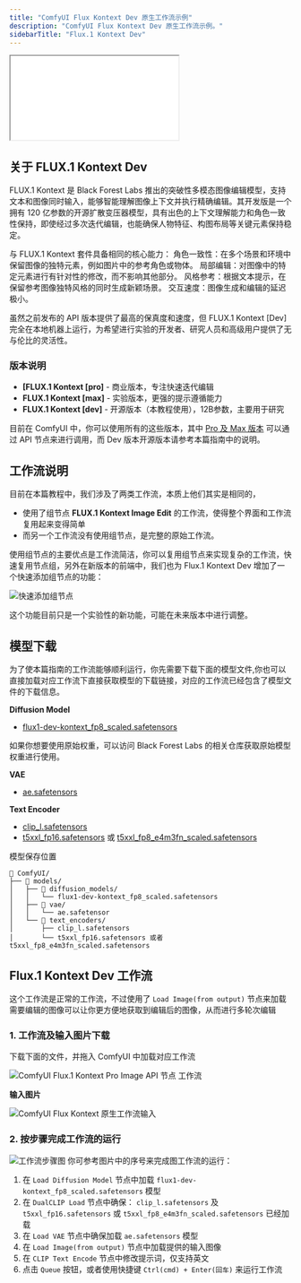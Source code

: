 ```yaml
---
title: "ComfyUI Flux Kontext Dev 原生工作流示例"
description: "ComfyUI Flux Kontext Dev 原生工作流示例。"
sidebarTitle: "Flux.1 Kontext Dev"
---
```



<iframe
  className="w-full aspect-video rounded-xl"
  src="//player.bilibili.com/player.html?isOutside=true&aid=114750419636159&bvid=BV14MKfzCELz&cid=30712923473&p=1&autoplay=0"
  title="ComfyUI Selection Toolbox New Features"
  allow="accelerometer; clipboard-write; encrypted-media; gyroscope; picture-in-picture"
  allowFullScreen
></iframe>

## 关于 FLUX.1 Kontext Dev

FLUX.1 Kontext 是 Black Forest Labs 推出的突破性多模态图像编辑模型，支持文本和图像同时输入，能够智能理解图像上下文并执行精确编辑。其开发版是一个拥有 120 亿参数的开源扩散变压器模型，具有出色的上下文理解能力和角色一致性保持，即使经过多次迭代编辑，也能确保人物特征、构图布局等关键元素保持稳定。

与 FLUX.1 Kontext 套件具备相同的核心能力：
角色一致性：在多个场景和环境中保留图像的独特元素，例如图片中的参考角色或物体。
局部编辑：对图像中的特定元素进行有针对性的修改，而不影响其他部分。
风格参考：根据文本提示，在保留参考图像独特风格的同时生成新颖场景。
交互速度：图像生成和编辑的延迟极小。

虽然之前发布的 API 版本提供了最高的保真度和速度，但 FLUX.1 Kontext [Dev] 完全在本地机器上运行，为希望进行实验的开发者、研究人员和高级用户提供了无与伦比的灵活性。

### 版本说明

- **[FLUX.1 Kontext [pro]** - 商业版本，专注快速迭代编辑
- **FLUX.1 Kontext [max]** - 实验版本，更强的提示遵循能力  
- **FLUX.1 Kontext [dev]** - 开源版本（本教程使用），12B参数，主要用于研究

目前在 ComfyUI 中，你可以使用所有的这些版本，其中 [Pro 及 Max 版本](/zh-CN/tutorials/api-nodes/black-forest-labs/flux-1-kontext) 可以通过 API 节点来进行调用，而 Dev 版本开源版本请参考本篇指南中的说明。


## 工作流说明

目前在本篇教程中，我们涉及了两类工作流，本质上他们其实是相同的，
- 使用了组节点 **FLUX.1 Kontext Image Edit** 的工作流，使得整个界面和工作流复用起来变得简单
- 而另一个工作流没有使用组节点，是完整的原始工作流。

使用组节点的主要优点是工作流简洁，你可以复用组节点来实现复杂的工作流，快速复用节点组，另外在新版本的前端中，我们也为 Flux.1 Kontext Dev 增加了一个快速添加组节点的功能：

![快速添加组节点](/images/tutorial/flux/selcetion_toolbox_edit.jpg)

<Tip>
    这个功能目前只是一个实验性的新功能，可能在未来版本中进行调整。
</Tip>

<UpdateReminder/>

## 模型下载

为了使本篇指南的工作流能够顺利运行，你先需要下载下面的模型文件,你也可以直接加载对应工作流下直接获取模型的下载链接，对应的工作流已经包含了模型文件的下载信息。

**Diffusion Model**

- [flux1-dev-kontext_fp8_scaled.safetensors](https://huggingface.co/Comfy-Org/flux1-kontext-dev_ComfyUI/resolve/main/split_files/diffusion_models/flux1-dev-kontext_fp8_scaled.safetensors)

<Tip>
如果你想要使用原始权重，可以访问 Black Forest Labs 的相关仓库获取原始模型权重进行使用。
</Tip>

**VAE**
- [ae.safetensors](https://huggingface.co/Comfy-Org/Lumina_Image_2.0_Repackaged/blob/main/split_files/vae/ae.safetensors)

**Text Encoder**
- [clip_l.safetensors](https://huggingface.co/comfyanonymous/flux_text_encoders/blob/main/clip_l.safetensors)
- [t5xxl_fp16.safetensors](https://huggingface.co/comfyanonymous/flux_text_encoders/resolve/main/t5xxl_fp16.safetensors) 或 [t5xxl_fp8_e4m3fn_scaled.safetensors](https://huggingface.co/comfyanonymous/flux_text_encoders/resolve/main/t5xxl_fp8_e4m3fn_scaled.safetensors)

模型保存位置

```
📂 ComfyUI/
├── 📂 models/
│   ├── 📂 diffusion_models/
│   │   └── flux1-dev-kontext_fp8_scaled.safetensors
│   ├── 📂 vae/
│   │   └── ae.safetensor
│   └── 📂 text_encoders/
│       ├── clip_l.safetensors
│       └── t5xxl_fp16.safetensors 或者 t5xxl_fp8_e4m3fn_scaled.safetensors
```

## Flux.1 Kontext Dev 工作流

这个工作流是正常的工作流，不过使用了 `Load Image(from output)` 节点来加载需要编辑的图像可以让你更方便地获取到编辑后的图像，从而进行多轮次编辑

### 1. 工作流及输入图片下载

下载下面的文件，并拖入 ComfyUI 中加载对应工作流

![ComfyUI Flux.1 Kontext Pro Image API 节点 工作流](https://raw.githubusercontent.com/Comfy-Org/example_workflows/main/flux/kontext/dev/flux_1_kontext_dev_basic.png)

**输入图片**

![ComfyUI Flux Kontext 原生工作流输入](https://raw.githubusercontent.com/Comfy-Org/example_workflows/main/flux/kontext/dev/rabbit.jpg)

### 2. 按步骤完成工作流的运行

![工作流步骤图](/images/tutorial/flux/flux_1_kontext_dev_basic_step_guide.jpg)
你可参考图片中的序号来完成图工作流的运行：

1. 在 `Load Diffusion Model` 节点中加载 `flux1-dev-kontext_fp8_scaled.safetensors` 模型
2. 在 `DualCLIP Load` 节点中确保： `clip_l.safetensors` 及 `t5xxl_fp16.safetensors` 或 `t5xxl_fp8_e4m3fn_scaled.safetensors` 已经加载
3. 在 `Load VAE` 节点中确保加载 `ae.safetensors` 模型
4. 在 `Load Image(from output)` 节点中加载提供的输入图像
5. 在 `CLIP Text Encode` 节点中修改提示词，仅支持英文
5. 点击 `Queue` 按钮，或者使用快捷键 `Ctrl(cmd) + Enter(回车)` 来运行工作流

<PromptTechniques/>